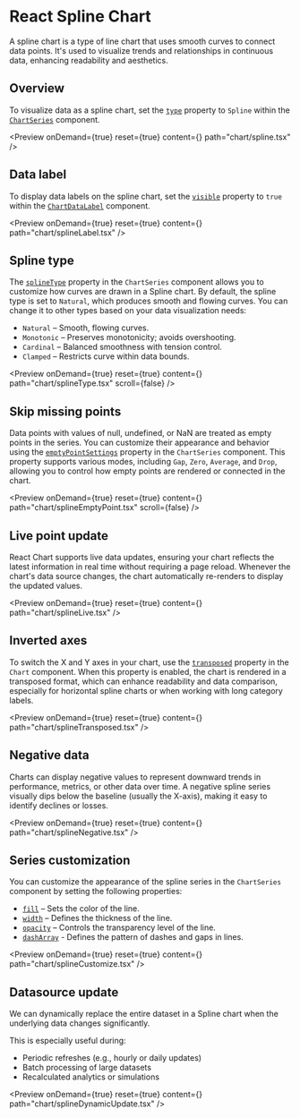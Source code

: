 
<Meta 
  title="React Spline Chart | Syncfusion"
  description="React Chart spline charts connect data points with smooth curves to highlight trends in continuous data and compare multiple series."
/>


# React Spline Chart

A spline chart is a type of line chart that uses smooth curves to connect data points. It's used to visualize trends and relationships in continuous data, enhancing readability and aesthetics.

## Overview

To visualize data as a spline chart, set the [`type`](https://react-api.syncfusion.com/chart/chartseriesprops#type) property to `Spline` within the [`ChartSeries`](https://react-api.syncfusion.com/chart/chartseriesprops) component.

<Preview onDemand={true} reset={true} content={<Spline />} path="chart/spline.tsx" />

## Data label

To display data labels on the spline chart, set the [`visible`](https://react-api.syncfusion.com/chart/chartdatalabelprops#visible) property to `true` within the [`ChartDataLabel`](https://react-api.syncfusion.com/chart/chartdatalabelprops) component.

<Preview onDemand={true} reset={true} content={<SplineLabel />} path="chart/splineLabel.tsx" />

## Spline type

The [`splineType`](https://react-api.syncfusion.com/chart/chartseriesprops#splinetype) property in the `ChartSeries` component allows you to customize how curves are drawn in a Spline chart.
By default, the spline type is set to `Natural`, which produces smooth and flowing curves. You can change it to other types based on your data visualization needs:

- `Natural` – Smooth, flowing curves.
- `Monotonic` – Preserves monotonicity; avoids overshooting.
- `Cardinal` – Balanced smoothness with tension control.
- `Clamped` – Restricts curve within data bounds.
    
<Preview onDemand={true} reset={true} content={<SplineType />} path="chart/splineType.tsx" scroll={false} />

## Skip missing points

Data points with values of null, undefined, or NaN are treated as empty points in the series. You can customize their appearance and behavior using the [`emptyPointSettings`](https://react-api.syncfusion.com/chart/chartseriesprops#emptypointsettings) property in the `ChartSeries` component. This property supports various modes, including `Gap`, `Zero`, `Average`, and `Drop`, allowing you to control how empty points are rendered or connected in the chart.

<Preview onDemand={true} reset={true} content={<SplineEmptyPoint />} path="chart/splineEmptyPoint.tsx" scroll={false} />

## Live point update

React Chart supports live data updates, ensuring your chart reflects the latest information in real time without requiring a page reload.
Whenever the chart's data source changes, the chart automatically re-renders to display the updated values.

<Preview onDemand={true} reset={true} content={<SplineLive />} path="chart/splineLive.tsx" />

## Inverted axes

To switch the X and Y axes in your chart, use the [`transposed`](https://react-api.syncfusion.com/chart/overview#transposed)  property in the `Chart` component. When this property is enabled, the chart is rendered in a transposed format, which can enhance readability and data comparison, especially for horizontal spline charts or when working with long category labels.

<Preview onDemand={true} reset={true} content={<SplineTransposed />} path="chart/splineTransposed.tsx" />

## Negative data

Charts can display negative values to represent downward trends in performance, metrics, or other data over time.
A negative spline series visually dips below the baseline (usually the X-axis), making it easy to identify declines or losses.

<Preview onDemand={true} reset={true} content={<SplineNegative />} path="chart/splineNegative.tsx" />

## Series customization

You can customize the appearance of the spline series in the `ChartSeries` component by setting the following properties:
- [`fill`](https://react-api.syncfusion.com/chart/chartseriesprops#fill) – Sets the color of the line.
- [`width`](https://react-api.syncfusion.com/chart/chartseriesprops#width) – Defines the thickness of the line.
- [`opacity`](https://react-api.syncfusion.com/chart/chartseriesprops#opacity) – Controls the transparency level of the line.
- [`dashArray`](https://react-api.syncfusion.com/chart/chartseriesprops#dasharray) - Defines the pattern of dashes and gaps in lines.
                
<Preview onDemand={true} reset={true} content={<SplineCustomize />} path="chart/splineCustomize.tsx" />

## Datasource update

We can dynamically replace the entire dataset in a Spline chart when the underlying data changes significantly.

This is especially useful during:
- Periodic refreshes (e.g., hourly or daily updates)
- Batch processing of large datasets
- Recalculated analytics or simulations

<Preview onDemand={true} reset={true} content={<SplineDynamicUpdate />} path="chart/splineDynamicUpdate.tsx" />